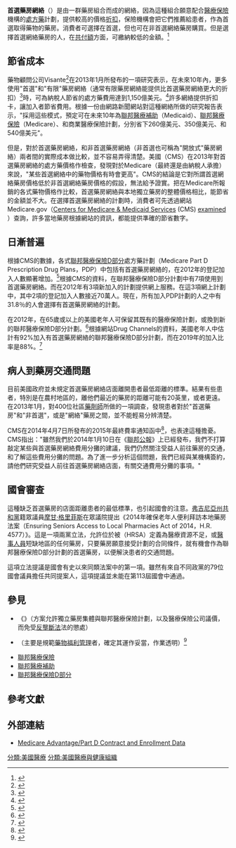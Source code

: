 
'''首選藥房網絡'''（{{lang-en|Preferred pharmacy network}}）是由一群藥房組合而成的網絡，因為這種組合願意配合[[醫療保險|醫療保險]]機構的[[處方藥|處方藥]]計劃，提供較高的價格[[折扣|折扣]]，保險機構會把它們推薦給患者，作為首選取得藥物的藥房。消費者可選擇在首選，但也可在非首選網絡藥房購買。但是選擇首選網絡藥房的人，在[[共付額|共付額]]方面，可繳納較低的金額。<ref>{{cite web |url=http://www.towerswatson.com/en/Insights/IC-Types/Ad-hoc-Point-of-View/2012/pharmacy-basics-and-beyond-preferred-pharmacy-network-offerings |title=Pharmacy Basics and Beyond: Preferred Pharmacy Network Offerings |date=December 2012 |publisher=Towers Watson |accessdate=23 March 2013 |archive-date=2016-03-06 |archive-url=https://web.archive.org/web/20160306184428/https://www.towerswatson.com/en/Insights/IC-Types/Ad-hoc-Point-of-View/2012/pharmacy-basics-and-beyond-preferred-pharmacy-network-offerings |dead-url=no }}</ref>
 
==節省成本==
藥物顧問公司Visante<ref>{{Cite web |url=https://pharmacystars.com/visante/ |title=存档副本 |access-date=2020-12-01 |archive-date=2021-01-18 |archive-url=https://web.archive.org/web/20210118020330/https://pharmacystars.com/visante/ |dead-url=no }}</ref>在2013年1月所發布的一項研究表示，在未來10年內，更多使用"首選"和"有限"藥房網絡（通常有限藥房網絡能提供比首選藥房網絡更大的折扣）<ref>{{cite web
 | url = https://www.drugchannels.net/2017/01/yes-commercial-payers-are-adopting.html
 | title = Part II: 1938, Food, Drug, Cosmetic Act
 | publisher = Drug Channels
 | date = 11 JANUARY  2017
 | accessdate = 21 November 2020
 | archive-date = 2020-11-27
 | archive-url = https://web.archive.org/web/20201127090331/https://www.drugchannels.net/2017/01/yes-commercial-payers-are-adopting.html
 | dead-url = no
 }}</ref>時，可為納稅人節省的處方藥費用達到1,150億美元。<ref>{{cite web |url=http://thehill.com/blogs/healthwatch/medical-devices-and-prescription-drug-policy-/279649-study-drugstore-networks-spell-big-rx-savings |title=Study: Drugstore networks spell big Rx savings |date=January 28, 2013 |work=Elise Viebeck |publisher=The Hill |accessdate=22 March 2013 |archive-date=2013-10-30 |archive-url=https://web.archive.org/web/20131030062035/http://thehill.com/blogs/healthwatch/medical-devices-and-prescription-drug-policy-/279649-study-drugstore-networks-spell-big-rx-savings |dead-url=no }}</ref>許多網絡提供折扣卡，讓加入者節省費用。根據一份由網路新聞網站{{link-en|希爾|The Hill (newspaper)}}對這種網絡所做的研究報告表示，"採用這些模式，預定可在未來10年為[[聯邦醫療補助|聯邦醫療補助]]（Medicaid）、[[聯邦醫療保險|聯邦醫療保險]]（Medicare）、和商業醫療保險計劃，分別省下260億美元、350億美元、和540億美元"。
 
但是，對於首選藥房網絡，和非首選藥房網絡（非首選也可稱為"開放式"藥房網絡）兩者間的實際成本做比較，並不容易弄得清楚。美國{{link-en|聯邦醫療保險和聯邦醫療補助服務中心|Centers for Medicare & Medicaid Services}}（CMS）在2013年對首選藥房網絡的處方藥價格作檢查，發現對於Medicare（最終還是由納稅人承擔）來說，"某些首選網絡中的藥物價格有時會更高"。CMS的結論是它對所謂首選網絡藥房價格低於非首選網絡藥房價格的假設，無法給予證實。把在Medicare所報銷的各式藥物價格作比較，首選藥房網絡與本地獨立藥房的整體價格相比，能節省的金額並不大。在選擇首選藥房網絡的計劃時，消費者可先透過網站Medicare.gov（[http://www.cms.gov/ Centers for Medicare & Medicaid Services] {{Wayback|url=http://www.cms.gov/ |date=20190901175411 }}(CMS) [http://www.cms.gov/Medicare/Prescription-Drug-Coverage/PrescriptionDrugCovGenIn/Downloads/PharmacyNetwork.pdf examined] {{Wayback|url=http://www.cms.gov/Medicare/Prescription-Drug-Coverage/PrescriptionDrugCovGenIn/Downloads/PharmacyNetwork.pdf |date=20200804235157 }}）查詢，許多當地藥房根據網站的資訊，都能提供準確的節省數字。

==日漸普遍==
根據CMS的數據，各式[[聯邦醫療保險D部分|聯邦醫療保險D部分]]處方藥計劃（Medicare Part D Prescription Drug Plans，PDP）中包括有首選藥房網絡的，在2012年的登記加入人數顯著增加。<ref>{{cite web |url=http://www.cms.gov/Research-Statistics-Data-and-Systems/Statistics-Trends-and-Reports/MCRAdvPartDEnrolData/index.html |title=Medicare Advantage/Part D Contract and Enrollment Data |date=February 28, 2013 |publisher=Centers for Medicare and Medicaid Services |accessdate=22 March 2013 |archive-date=2019-10-23 |archive-url=https://web.archive.org/web/20191023135826/https://www.cms.gov/Research-Statistics-Data-and-Systems/Statistics-Trends-and-Reports/MCRAdvPartDEnrolData/index.html |dead-url=no }}</ref>根據CMS的資料，在聯邦醫療保險D部分計劃中有7項使用到首選藥房網絡。而在2012年有3項新加入的計劃提供網上服務。在這3項網上計劃中，其中2項的登記加入人數接近70萬人。現在，所有加入PDP計劃的人之中有31.8％的人會選擇有首選藥房網絡的計劃。

在2012年，在65歲或以上的美國老年人可保留其既有的醫療保險計劃，或換到新的聯邦醫療保險D部分計劃。<ref>{{cite web |url=http://www.drugchannels.net/2012/10/for-2013-preferred-pharmacy-networks.html |title=For 2013, Preferred Pharmacy Networks Propagate in Part D |date=October 16, 2012 |work=Adam J. Fein, Ph.D. |publisher=Drug Channels |accessdate=22 March 2013 |archive-date=2021-03-02 |archive-url=https://web.archive.org/web/20210302101625/https://www.drugchannels.net/2012/10/for-2013-preferred-pharmacy-networks.html |dead-url=no }}</ref>根據網站Drug Channels的資料，美國老年人中估計有92%加入有首選藥房網絡的聯邦醫療保險D部分計劃，而在2019年的加入比率是88%。<ref>{{cite web
 | url = https://www.drugchannels.net/2020/02/new-part-d-enrollment-data-for-2020.html
 | title = New Part D Enrollment Data for 2020 Preferred Pharmacy Networks: CVS Holds Steady, Walmart Rebounds, and Walgreens Tanks
 | publisher = Drug Channels
 | date = 2020-02-04
 | accessdate = 21 November 2020
 | archive-date = 2021-01-21
 | archive-url = https://web.archive.org/web/20210121203224/https://www.drugchannels.net/2020/02/new-part-d-enrollment-data-for-2020.html
 | dead-url = no
 }}</ref>

==病人到藥房交通問題==
目前美國政府並未規定首選藥房網絡店面離開患者最低距離的標準。結果有些患者，特別是在農村地區的，離他們最近的藥房的距離可能有20英里，或者更遠。在2013年1月，對400位社區[[藥劑師|藥劑師]]所做的一項調查，發現患者對於"首選藥房"和"非首選"，或是"網絡"藥房之間，並不能輕易分辨清楚。
 
CMS在2014年4月7日所發布的2015年最終{{link-en|優惠聯邦醫療保險|Medicare Advantage}}費率通知函中<ref>{{cite web
 | url = https://www.cms.gov/Medicare/Health-Plans/MedicareAdvtgSpecRateStats/Downloads/Announcement2015.pdf
 | title = Announcement of Calendar Year (CY) 2015 Medicare Advantage Capitation Rates and Medicare Advantage and Part D Payment Policies and Final Call Letter
 | publisher = Centers for Medicare & Medicaid Services
 | date = 7 April 2014
 | accessdate = 2020-11-21
 | archive-date = 2021-04-04
 | archive-url = https://web.archive.org/web/20210404103900/https://www.cms.gov/Medicare/Health-Plans/MedicareAdvtgSpecRateStats/Downloads/Announcement2015.pdf
 | dead-url = no
 }}</ref>，也表達這種擔憂。CMS指出："雖然我們於2014年1月10日在《[[聯邦公報|聯邦公報]]》上已經發布，我們不打算敲定某些與首選藥房網絡費用分攤的建議，我們仍然關注受益人前往藥房的交通，和了解這些費用分攤的問題。為了進一步分析這個問題，我們已經與某機構簽約，請他們研究受益人前往首選藥房網絡店面，有關交通費用分攤的事項。"

==國會審查==
這種缺乏首選藥房的店面距離患者的最低標準，也引起國會的注意。[[弗吉尼亞州|弗吉尼亞州]][[共和黨_(美國)|共和黨]]籍眾議員[[摩甘·格里菲斯|摩甘·格里菲斯]]在眾議院提出《2014年確保老年人便利拜訪本地藥房法案（Ensuring Seniors Access to Local Pharmacies Act of 2014，H.R. 4577）》。這是一項兩黨立法，允許位於被{{link-en|衛生資源和服務管理局|Health Resources and Service Administration}}（HRSA）定義為醫療資源不足，或[[醫事人員|醫事人員]]短缺地區的任何藥房，只要藥房願意接受計劃的合同條件，就有機會作為聯邦醫療保險D部分計劃的首選藥房，以便解決患者的交通問題。

這項立法提議是國會有史以來同類法案中的第一項。雖然有來自不同政黨的79位國會議員擔任共同提案人，這項提議並未能在第113屆國會中通過。

==參見==
*《{{link-en|2011年保護家鄉獨立藥房法案|Preserving Our Hometown Independent Pharmacies Act of 2011}}》（方案允許獨立藥房集體與聯邦醫療保險計劃，以及醫療保險公司議價，而免受[[反壟斷法|反壟斷法]]法的懲處）
*{{link-en|2011年藥房競爭與消費者選擇法案|Pharmacy Competition and Consumer Choice Act of 2011}}（主要是規範[[藥物福利管理|藥物福利管理]]者，確定其運作妥當，作業透明）<ref>{{cite web
 | url = https://www.congress.gov/bill/112th-congress/house-bill/1971?s=1&r=95 
 | title = H.R.1971 - Pharmacy Competition and Consumer Choice Act of 2011
 | publisher = congress.gov
 | date = 
 | accessdate = 20 November 2020
 }}</ref>
*[[聯邦醫療保險|聯邦醫療保險]]
*[[聯邦醫療補助|聯邦醫療補助]]
*[[聯邦醫療保險D部分|聯邦醫療保險D部分]]

==參考文獻==
{{reflist}}

==外部連結==
* [http://www.cms.gov/Research-Statistics-Data-and-Systems/Statistics-Trends-and-Reports/MCRAdvPartDEnrolData/index.html Medicare Advantage/Part D Contract and Enrollment Data] {{Wayback|url=http://www.cms.gov/Research-Statistics-Data-and-Systems/Statistics-Trends-and-Reports/MCRAdvPartDEnrolData/index.html |date=20191023135826 }}

[[分類:美國醫療|分類:美國醫療]]
[[分類:美國醫療與健康組織|分類:美國醫療與健康組織]]